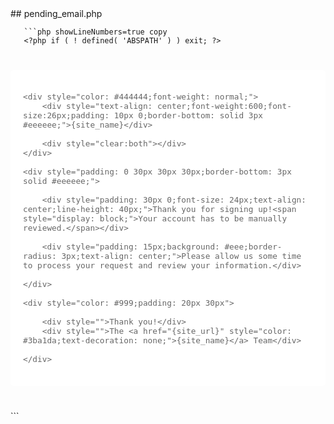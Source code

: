 

<div class="phpdocumentor-element -file">
    ## pending_email.php

        

    
       ```php showLineNumbers=true copy
       <?php if ( ! defined( 'ABSPATH' ) ) exit; ?>


<div style="max-width: 560px;padding: 20px;background: #ffffff;border-radius: 5px;margin:40px auto;font-family: Open Sans,Helvetica,Arial;font-size: 15px;color: #666;">

	<div style="color: #444444;font-weight: normal;">
		<div style="text-align: center;font-weight:600;font-size:26px;padding: 10px 0;border-bottom: solid 3px #eeeeee;">{site_name}</div>
		
		<div style="clear:both"></div>
	</div>
	
	<div style="padding: 0 30px 30px 30px;border-bottom: 3px solid #eeeeee;">

		<div style="padding: 30px 0;font-size: 24px;text-align: center;line-height: 40px;">Thank you for signing up!<span style="display: block;">Your account has to be manually reviewed.</span></div>
		
		<div style="padding: 15px;background: #eee;border-radius: 3px;text-align: center;">Please allow us some time to process your request and review your information.</div>
		
	</div>
	
	<div style="color: #999;padding: 20px 30px">
		
		<div style="">Thank you!</div>
		<div style="">The <a href="{site_url}" style="color: #3ba1da;text-decoration: none;">{site_name}</a> Team</div>
		
	</div>

</div>
       ```
</div>
